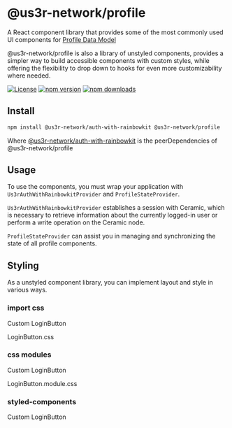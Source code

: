 




<Meta title="Introduction" />

# @us3r-network/profile

A React component library that provides some of the most commonly used UI components for [Profile Data Model](https://github.com/us3r-network/s3-jssdk/tree/main/packages/data-model/profile/)

@us3r-network/profile is also a library of unstyled components, provides a simpler way to build accessible components with custom styles, while offering the flexibility to drop down to hooks for even more customizability where needed.

[![License](https://img.shields.io/badge/License-MIT.svg)](https://opensource.org/licenses/MIT)
[![npm version](https://badge.fury.io/js/%40us3r-network%2Fprofile.svg)](https://badge.fury.io/js/%40us3r-network%2Fprofile)
[![npm downloads](https://img.shields.io/npm/dm/%40us3r-network%2Fprofile.svg)](https://www.npmjs.com/package/@us3r-network/profile)

## Install

```bash
npm install @us3r-network/auth-with-rainbowkit @us3r-network/profile
```

Where [@us3r-network/auth-with-rainbowkit](?path=/docs/auth-auth-with-rainbowkit--docs) is the peerDependencies of @us3r-network/profile

## Usage

To use the components, you must wrap your application with `Us3rAuthWithRainbowkitProvider` and `ProfileStateProvider`.

<Source code={App} />

`Us3rAuthWithRainbowkitProvider` establishes a session with Ceramic, which is necessary to retrieve information about the currently logged-in user or perform a write operation on the Ceramic node.

`ProfileStateProvider` can assist you in managing and synchronizing the state of all profile components.
## Styling

As a unstyled component library, you can implement layout and style in various ways.

### import css

Custom LoginButton

<Source code={LoginButtonImportCssComponentCode} />
LoginButton.css
<Source code={LoginButtonImportCssStyleCode} />

### css modules

Custom LoginButton

<Source code={LoginButtonCssModuleComponentCode} />
LoginButton.module.css
<Source code={LoginButtonCssModuleStyleCode} />

### styled-components

Custom LoginButton

<Source code={LoginButtonStyledComponentCode} />
